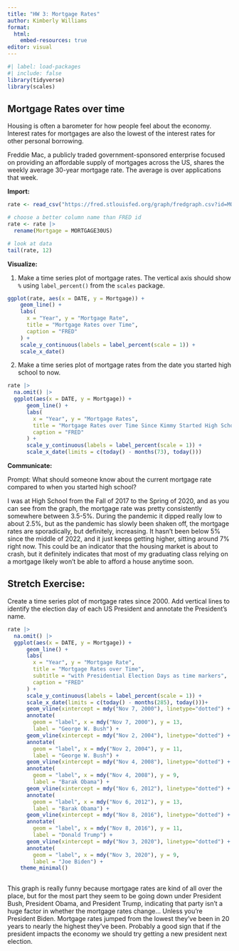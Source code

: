 ```yaml
---
title: "HW 3: Mortgage Rates"
author: Kimberly Williams
format: 
  html: 
    embed-resources: true
editor: visual
---
```


```r
#| label: load-packages
#| include: false
library(tidyverse)
library(scales)
```

## Mortgage Rates over time

Housing is often a barometer for how people feel about the economy. Interest rates for mortgages are also the lowest of the interest rates for other personal borrowing.

Freddie Mac, a publicly traded government-sponsored enterprise focused on providing an affordable supply of mortgages across the US, shares the weekly average 30-year mortgage rate. The average is over applications that week.

**Import:**

```r
rate <- read_csv("https://fred.stlouisfed.org/graph/fredgraph.csv?id=MORTGAGE30US")

# choose a better column name than FRED id
rate <- rate |>
  rename(Mortgage = MORTGAGE30US)

# look at data
tail(rate, 12)
```

**Visualize:**

1.  Make a time series plot of mortgage rates. The vertical axis should show `%` using `label_percent()` from the `scales` package.

```r
ggplot(rate, aes(x = DATE, y = Mortgage)) +
    geom_line() +
    labs(
      x = "Year", y = "Mortgage Rate",
      title = "Mortgage Rates over Time",
      caption = "FRED"
    ) +
    scale_y_continuous(labels = label_percent(scale = 1)) +
    scale_x_date() 
```

2.  Make a time series plot of mortgage rates from the date you started high school to now.

```r
rate |>
  na.omit() |>
  ggplot(aes(x = DATE, y = Mortgage)) +
      geom_line() +
      labs(
        x = "Year", y = "Mortgage Rates",
        title = "Mortgage Rates over Time Since Kimmy Started High School 08/2017",
        caption = "FRED"
      ) +
      scale_y_continuous(labels = label_percent(scale = 1)) +
      scale_x_date(limits = c(today() - months(73), today()))

```

**Communicate:**

Prompt: What should someone know about the current mortgage rate compared to when you started high school?

I was at High School from the Fall of 2017 to the Spring of 2020, and as you can see from the graph, the mortgage rate was pretty consistently somewhere between 3.5-5%. During the pandemic it dipped really low to about 2.5%, but as the pandemic has slowly been shaken off, the mortgage rates are sporadically, but definitely, increasing. It hasn't been below 5% since the middle of 2022, and it just keeps getting higher, sitting around 7% right now. This could be an indicator that the housing market is about to crash, but it definitely indicates that most of my graduating class relying on a mortgage likely won't be able to afford a house anytime soon.

## Stretch Exercise:

Create a time series plot of mortgage rates since 2000. Add vertical lines to identify the election day of each US President and annotate the President's name.

```r
rate |>
  na.omit() |>
  ggplot(aes(x = DATE, y = Mortgage)) +
      geom_line() +
      labs(
        x = "Year", y = "Mortgage Rate",
        title = "Mortgage Rates over Time",
        subtitle = "with Presidential Election Days as time markers",
        caption = "FRED"
      ) +
      scale_y_continuous(labels = label_percent(scale = 1)) +
      scale_x_date(limits = c(today() - months(285), today()))+
      geom_vline(xintercept = mdy("Nov 7, 2000"), linetype="dotted") +
      annotate(
        geom = "label", x = mdy("Nov 7, 2000"), y = 13,
        label = "George W. Bush") +
      geom_vline(xintercept = mdy("Nov 2, 2004"), linetype="dotted") +
      annotate(
        geom = "label", x = mdy("Nov 2, 2004"), y = 11,
        label = "George W. Bush") +
      geom_vline(xintercept = mdy("Nov 4, 2008"), linetype="dotted") +
      annotate(
        geom = "label", x = mdy("Nov 4, 2008"), y = 9,
        label = "Barak Obama") +
      geom_vline(xintercept = mdy("Nov 6, 2012"), linetype="dotted") +
      annotate(
        geom = "label", x = mdy("Nov 6, 2012"), y = 13,
        label = "Barak Obama") +
      geom_vline(xintercept = mdy("Nov 8, 2016"), linetype="dotted") +
      annotate(
        geom = "label", x = mdy("Nov 8, 2016"), y = 11,
        label = "Donald Trump") +
      geom_vline(xintercept = mdy("Nov 3, 2020"), linetype="dotted") +
      annotate(
        geom = "label", x = mdy("Nov 3, 2020"), y = 9,
        label = "Joe Biden") +
    theme_minimal()
    
```

This graph is really funny because mortgage rates are kind of all over the place, but for the most part they seem to be going down under President Bush, President Obama, and President Trump, indicating that party isn't a huge factor in whether the mortgage rates change... Unless you're President Biden. Mortgage rates jumped from the lowest they've been in 20 years to nearly the highest they've been. Probably a good sign that if the president impacts the economy we should try getting a new president next election.
